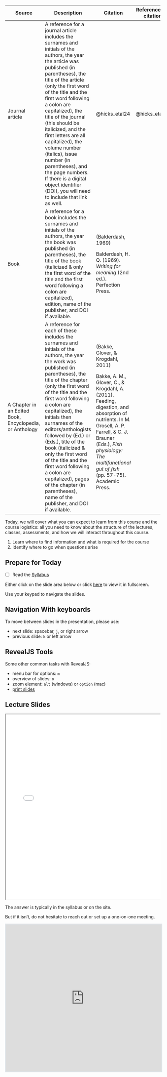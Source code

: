+---------------------------------------------------------+------------------------------------------------------------------------------------------------------------------------------------------------------------------------------------------------------------------------------------------------------------------------------------------------------------------------------------------------------------------------------------------------------------------------------------------------------------------------------------------------------------------------------------------------------+-----------------------------------------------------------------------------------------------------------------------------------------------------------------------------------------------------------------------------------------+-------------------------+
| Source                                                  | Description                                                                                                                                                                                                                                                                                                                                                                                                                                                                                                                                          | Citation                                                                                                                                                                                                                                | Reference list citation |
+=========================================================+======================================================================================================================================================================================================================================================================================================================================================================================================================================================================================================================================================+=========================================================================================================================================================================================================================================+=========================+
| Journal article                                         | A reference for a journal article includes the surnames and initials of the authors, the year the article was published (in parentheses), the title of the article (only the first word of the title and the first word following a colon are capitalized), the title of the journal (this should be italicized, and the first letters are all capitalized), the volume number (italics), issue number (in parentheses), and the page numbers. If there is a digital object identifier (DOI), you will need to include that link as well.            | @hicks_etal24                                                                                                                                                                                                                           | @hicks_etal24           |
+---------------------------------------------------------+------------------------------------------------------------------------------------------------------------------------------------------------------------------------------------------------------------------------------------------------------------------------------------------------------------------------------------------------------------------------------------------------------------------------------------------------------------------------------------------------------------------------------------------------------+-----------------------------------------------------------------------------------------------------------------------------------------------------------------------------------------------------------------------------------------+-------------------------+
| Book                                                    | A reference for a book includes the surnames and initials of the authors, the year the book was published (in parentheses), the title of the book (italicized & only the first word of the title and the first word following a colon are capitalized), edition, name of the publisher, and DOI if available.                                                                                                                                                                                                                                        | (Balderdash, 1969)                                                                                                                                                                                                                      |                         |
|                                                         |                                                                                                                                                                                                                                                                                                                                                                                                                                                                                                                                                      |                                                                                                                                                                                                                                         |                         |
|                                                         |                                                                                                                                                                                                                                                                                                                                                                                                                                                                                                                                                      | Balderdash, H. Q. (1969). *Writing for meaning* (2nd ed.). Perfection Press.                                                                                                                                                            |                         |
+---------------------------------------------------------+------------------------------------------------------------------------------------------------------------------------------------------------------------------------------------------------------------------------------------------------------------------------------------------------------------------------------------------------------------------------------------------------------------------------------------------------------------------------------------------------------------------------------------------------------+-----------------------------------------------------------------------------------------------------------------------------------------------------------------------------------------------------------------------------------------+-------------------------+
| A Chapter in an Edited Book, Encyclopedia, or Anthology | A reference for each of these includes the surnames and initials of the authors, the year the work was published (in parentheses), the title of the chapter (only the first word of the title and the first word following a colon are capitalized), the initials then surnames of the editors/anthologists followed by (Ed.) or (Eds.), title of the book (italicized & only the first word of the title and the first word following a colon are capitalized), pages of the chapter (in parentheses), name of the publisher, and DOI if available. | (Bakke, Glover, & Krogdahl, 2011)                                                                                                                                                                                                       |                         |
|                                                         |                                                                                                                                                                                                                                                                                                                                                                                                                                                                                                                                                      |                                                                                                                                                                                                                                         |                         |
|                                                         |                                                                                                                                                                                                                                                                                                                                                                                                                                                                                                                                                      | Bakke, A. M., Glover, C., & Krogdahl, A. (2011). Feeding, digestion, and absorption of nutrients. In M. Grosell, A. P. Farrell, & C. J. Brauner (Eds.), *Fish physiology: The multifunctional gut of fish* (pp. 57-75). Academic Press. |                         |
+---------------------------------------------------------+------------------------------------------------------------------------------------------------------------------------------------------------------------------------------------------------------------------------------------------------------------------------------------------------------------------------------------------------------------------------------------------------------------------------------------------------------------------------------------------------------------------------------------------------------+-----------------------------------------------------------------------------------------------------------------------------------------------------------------------------------------------------------------------------------------+-------------------------+



::: questions
Today, we will cover what you can expect to learn from this course and the course logistics: all you need to know about the structure of the lectures, classes, assessments, and how we will interact throughout this course.
:::

::: objectives
1.  Learn where to find information and what is required for the course
2.  Identify where to go when questions arise
:::

::: vspace2
:::

## Prepare for Today

::: readings
-   [ ] Read the [Syllabus](https://emmarshall.github.io/PSYC181-UNL/SUM24/syllabus.qmd)

:::

::: vspace2
:::

::: instructor


Either click on the slide area below or click [here](slides/slides.qmd) to view it in fullscreen.

Use your keypad to navigate the slides.


## Navigation With keyboards

To move between slides in the presentation, please use: 

- next slide: spacebar, `j`, or right arrow
- previous slide: `k` or left arrow

## RevealJS Tools

Some other common tasks with RevealJS:

- menu bar for options: `m`
- overview of slides: `o`
- zoom element: `alt` (windows) or `option` (mac)
- [print slides](https://quarto.org/docs/presentations/revealjs/presenting.html#print-to-pdf)
:::

## Lecture Slides

::: {.container style="position: relative;overflow: hidden;width: 100%;min-height:600px;"}
<iframe src="slides.html" style="position=absolute;top: 0;left: 0;bottom: 0;right: 0;width: 100%;min-height:600px;">

</iframe>
:::

::: vspace2
:::

::: takeaways
The answer is typically in the syllabus or on the site. 

But if it isn't, do not hesitate to reach out or set up a one-on-one meeting. 

:::

<style>
.slide-deck {
    border: 3px solid #dee2e6;
    width: 100%;
    height: 475px;
}
</style>

<div>
```{=html}
<iframe class="slide-deck" src="https://emmarshall.github.io/slides/lab-lecture/lab-3/#/title-slide"></iframe>
```
</div>
